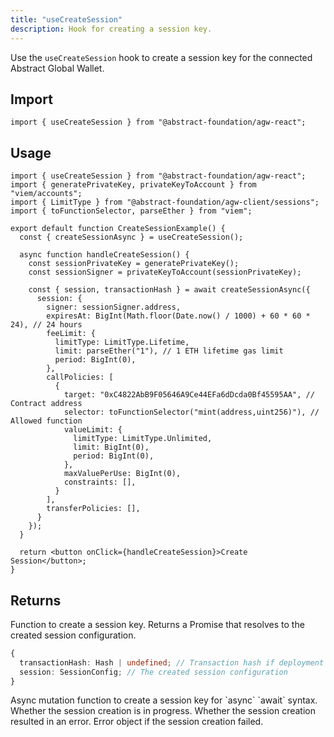 ```yaml
---
title: "useCreateSession"
description: Hook for creating a session key.
---
```


Use the `useCreateSession` hook to create a session key for the connected Abstract Global Wallet.

## Import

```tsx
import { useCreateSession } from "@abstract-foundation/agw-react";
```

## Usage

```tsx
import { useCreateSession } from "@abstract-foundation/agw-react";
import { generatePrivateKey, privateKeyToAccount } from "viem/accounts";
import { LimitType } from "@abstract-foundation/agw-client/sessions";
import { toFunctionSelector, parseEther } from "viem";

export default function CreateSessionExample() {
  const { createSessionAsync } = useCreateSession();

  async function handleCreateSession() {
    const sessionPrivateKey = generatePrivateKey();
    const sessionSigner = privateKeyToAccount(sessionPrivateKey);

    const { session, transactionHash } = await createSessionAsync({
      session: {
        signer: sessionSigner.address,
        expiresAt: BigInt(Math.floor(Date.now() / 1000) + 60 * 60 * 24), // 24 hours
        feeLimit: {
          limitType: LimitType.Lifetime,
          limit: parseEther("1"), // 1 ETH lifetime gas limit
          period: BigInt(0),
        },
        callPolicies: [
          {
            target: "0xC4822AbB9F05646A9Ce44EFa6dDcda0Bf45595AA", // Contract address
            selector: toFunctionSelector("mint(address,uint256)"), // Allowed function
            valueLimit: {
              limitType: LimitType.Unlimited,
              limit: BigInt(0),
              period: BigInt(0),
            },
            maxValuePerUse: BigInt(0),
            constraints: [],
          }
        ],
        transferPolicies: [],
      }
    });
  }

  return <button onClick={handleCreateSession}>Create Session</button>;
}
```

## Returns

<ResponseField name="createSession" type="function">
  Function to create a session key. Returns a Promise that resolves to the created session configuration.

  ```ts
  {
    transactionHash: Hash | undefined; // Transaction hash if deployment was needed
    session: SessionConfig; // The created session configuration
  }
  ```

</ResponseField>

<ResponseField name="createSessionAsync" type="function">
  Async mutation function to create a session key for `async` `await` syntax.
</ResponseField>

<ResponseField name="isPending" type="boolean">
  Whether the session creation is in progress.
</ResponseField>

<ResponseField name="isError" type="boolean">
  Whether the session creation resulted in an error.
</ResponseField>

<ResponseField name="error" type="Error | null">
  Error object if the session creation failed.
</ResponseField>
